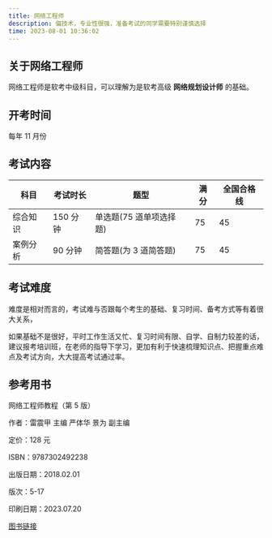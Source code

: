 ```yaml
---
title: 网络工程师
description: 偏技术，专业性很强，准备考试的同学需要特别谨慎选择
time: 2023-08-01 10:36:02
---
```


## 关于网络工程师

网络工程师是软考中级科目，可以理解为是软考高级 **网络规划设计师** 的基础。

## 开考时间

每年 11 月份

## 考试内容

| 科目     | 考试时长 | 题型                    | 满分 | 全国合格线 |
| -------- | -------- | ----------------------- | ---- | ---------- |
| 综合知识 | 150 分钟 | 单选题(75 道单项选择题) | 75   | 45         |
| 案例分析 | 90 分钟  | 简答题(为 3 道简答题)   | 75   | 45         |

## 考试难度

难度是相对而言的，考试难与否跟每个考生的基础、复习时间、备考方式等有着很大关系，

如果基础不是很好，平时工作生活又忙、复习时间有限、自学、自制力较差的话，建议报考培训班，在老师的指导下学习，更加有利于快速梳理知识点、把握重点难点及考试方向，大大提高考试通过率。

## 参考用书

网络工程师教程（第 5 版）

作者：雷震甲 主编 严体华 景为 副主编

定价：128 元

ISBN：9787302492238

出版日期：2018.02.01

版次：5-17

印刷日期：2023.07.20

[图书链接](http://www.tup.tsinghua.edu.cn/Wap/tsxqy.aspx?id=07552101)
